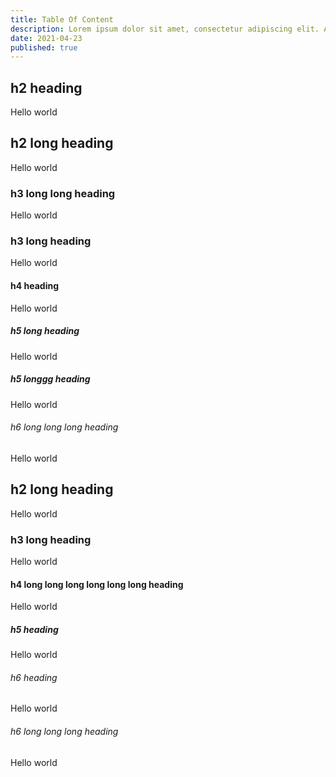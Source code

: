 ```yaml
---
title: Table Of Content
description: Lorem ipsum dolor sit amet, consectetur adipiscing elit. Aliquam eu iaculis elit.
date: 2021-04-23
published: true
---
```


## h2 heading

Hello world

## h2 long heading

Hello world

### h3 long long heading

Hello world

### h3 long heading

Hello world

#### h4 heading

Hello world

##### h5 long heading

Hello world

##### h5 longgg heading

Hello world

###### h6 long long long heading

Hello world

## h2 long heading

Hello world

### h3 long heading

Hello world

#### h4 long long long long long long heading

Hello world

##### h5 heading

Hello world

###### h6 heading

Hello world

###### h6 long long long heading

Hello world
